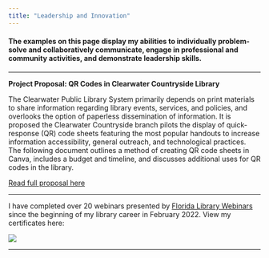 ```yaml
---
title: "Leadership and Innovation"
---
```


#### **The examples on this page display my abilities to individually problem-solve and collaboratively communicate, engage in professional and community activities, and demonstrate leadership skills.**

------------------------------------------------------------------------

**Project Proposal: QR Codes in Clearwater Countryside Library**

The Clearwater Public Library System primarily depends on print materials to share information regarding library events, services, and policies, and overlooks the option of paperless dissemination of information. It is proposed the Clearwater Countryside branch pilots the display of quick-response (QR) code sheets featuring the most popular handouts to increase information accessibility, general outreach, and technological practices. The following document outlines a method of creating QR code sheets in Canva, includes a budget and timeline, and discusses additional uses for QR codes in the library.\

[Read full proposal here](img/qr-project-proposal.pdf){target="_blank"}

------------------------------------------------------------------------

I have completed over 20 webinars presented by [Florida Library Webinars](https://floridalibrarywebinars.org/){target="_blank"} since the beginning of my library career in February 2022. View my certificates here:

[![](img/certificate_banner.png)](certificates.qmd)

------------------------------------------------------------------------
